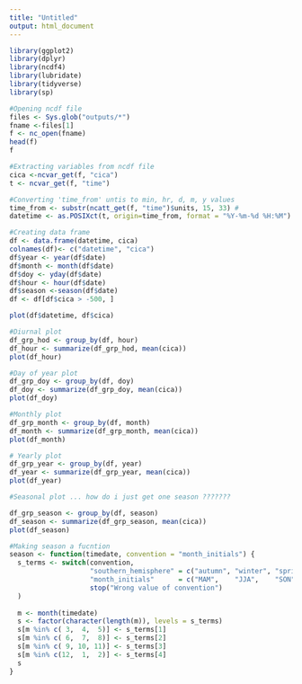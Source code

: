 ```yaml
---
title: "Untitled"
output: html_document
---
```

```r
library(ggplot2)
library(dplyr)
library(ncdf4)
library(lubridate)
library(tidyverse)
library(sp)
```

```r
#Opening ncdf file
files <- Sys.glob("outputs/*")
fname <-files[1]
f <- nc_open(fname)
head(f)
f

#Extracting variables from ncdf file
cica <-ncvar_get(f, "cica")
t <- ncvar_get(f, "time")

#Converting 'time_from' untis to min, hr, d, m, y values
time_from <- substr(ncatt_get(f, "time")$units, 15, 33) #
datetime <- as.POSIXct(t, origin=time_from, format = "%Y-%m-%d %H:%M")

#Creating data frame 
df <- data.frame(datetime, cica)
colnames(df)<- c("datetime", "cica")
df$year <- year(df$date)
df$month <- month(df$date)
df$doy <- yday(df$date)
df$hour <- hour(df$date)
df$season <-season(df$date)
df <- df[df$cica > -500, ]
```



```r
plot(df$datetime, df$cica)
```

```r
#Diurnal plot
df_grp_hod <- group_by(df, hour) 
df_hour <- summarize(df_grp_hod, mean(cica)) 
plot(df_hour)
```

```r
#Day of year plot
df_grp_doy <- group_by(df, doy) 
df_doy <- summarize(df_grp_doy, mean(cica)) 
plot(df_doy)
```

```r
#Monthly plot
df_grp_month <- group_by(df, month) 
df_month <- summarize(df_grp_month, mean(cica)) 
plot(df_month)
```



```r
# Yearly plot
df_grp_year <- group_by(df, year) 
df_year <- summarize(df_grp_year, mean(cica)) 
plot(df_year)
```
```r
#Seasonal plot ... how do i just get one season ???????

df_grp_season <- group_by(df, season) 
df_season <- summarize(df_grp_season, mean(cica)) 
plot(df_season)
```



```r
#Making season a fucntion
season <- function(timedate, convention = "month_initials") {
  s_terms <- switch(convention, 
                    "southern_hemisphere" = c("autumn", "winter", "spring", "summer"),
                    "month_initials"      = c("MAM",    "JJA",    "SON",    "DJF"),
                    stop("Wrong value of convention")
  )
  
  m <- month(timedate)
  s <- factor(character(length(m)), levels = s_terms)
  s[m %in% c( 3,  4,  5)] <- s_terms[1]
  s[m %in% c( 6,  7,  8)] <- s_terms[2]
  s[m %in% c( 9, 10, 11)] <- s_terms[3]
  s[m %in% c(12,  1,  2)] <- s_terms[4]
  s
}
```

